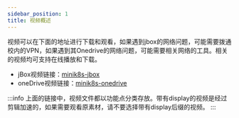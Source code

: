```yaml
---
sidebar_position: 1
title: 视频概述
---
```


视频可以在下面的地址进行下载和观看，如果遇到jbox的网络问题，可能需要拨通校内的VPN，如果遇到其Onedrive的网络问题，可能需要相关网络的工具。相关的视频均可支持在线播放和下载。
- jBox视频链接：[minik8s-jbox](https://jbox.sjtu.edu.cn/l/A1vyHg)
- oneDrive视频链接：[minik8s-onedrive](https://takagi3-my.sharepoint.com/:f:/g/personal/zhangziqian_ayaka_space/ErRFcwr4XZNLrDYzMcZr7zEBUmgCfGyJ7oe0Ql6D_kcwQw?e=JRYy0T)

:::info
上面的链接中，视频文件都以功能点分类存放。带有display的视频是经过剪辑加速的，如果需要观看原素材，请不要选择带有display后缀的视频。
:::
